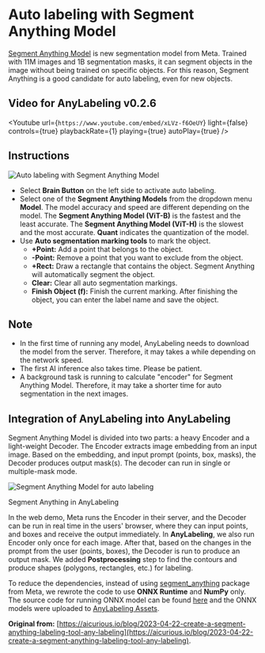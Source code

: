 
# Auto labeling with Segment Anything Model

[Segment Anything Model](https://ai.facebook.com/blog/segment-anything-foundation-model-image-segmentation/) is new segmentation model from Meta. Trained with 11M images and 1B segmentation masks, it can segment objects in the image without being trained on specific objects. For this reason, Segment Anything is a good candidate for auto labeling, even for new objects.

## Video for AnyLabeling v0.2.6

<Youtube
  url={`https://www.youtube.com/embed/xLVz-f6OeUY`}
  light={false}
  controls={true}
  playbackRate={1}
  playing={true}
  autoPlay={true}
/>

## Instructions

![Auto labeling with Segment Anything Model](/images/segment-anything-tools.svg)

- Select **Brain Button** on the left side to activate auto labeling.
- Select one of the **Segment Anything Models** from the dropdown menu **Model**. The model accuracy and speed are different depending on the model. The **Segment Anything Model (ViT-B)** is the fastest and the least accurate. The **Segment Anything Model (ViT-H)** is the slowest and the most accurate. **Quant** indicates the quantization of the model.
- Use **Auto segmentation marking tools** to mark the object.
    + **+Point:** Add a point that belongs to the object.
    + **-Point:** Remove a point that you want to exclude from the object.
    + **+Rect:** Draw a rectangle that contains the object. Segment Anything will automatically segment the object.
    + **Clear:** Clear all auto segmentation markings.
    + **Finish Object (f):** Finish the current marking. After finishing the object, you can enter the label name and save the object.

## Note

- In the first time of running any model, AnyLabeling needs to download the model from the server. Therefore, it may takes a while depending on the network speed.
- The first AI inference also takes time. Please be patient.
- A background task is running to calculate "encoder" for Segment Anything Model. Therefore, it may take a shorter time for auto segmentation in the next images.

## Integration of AnyLabeling into AnyLabeling

Segment Anything Model is divided into two parts: a heavy Encoder and a light-weight Decoder. The Encoder extracts image embedding from an input image. Based on the embedding, and input prompt (points, box, masks), the Decoder produces output mask(s). The decoder can run in single or multiple-mask mode.

![Segment Anything Model for auto labeling](https://aicurious.io/posts-data/2023-04-22-create-a-segment-anything-labeling-tool-any-labeling/sam.svg)

<p className="text-center font-bold">Segment Anything in AnyLabeling</p>

In the web demo, Meta runs the Encoder in their server, and the Decoder can be run in real time in the users' browser, where they can input points, and boxes and receive the output immediately. In **AnyLabeling**, we also run Encoder only once for each image. After that, based on the changes in the prompt from the user (points, boxes), the Decoder is run to produce an output mask. We added **Postprocessing** step to find the contours and produce shapes (polygons, rectangles, etc.) for labeling.

To reduce the dependencies, instead of using [segment_anything](https://github.com/facebookresearch/segment-anything) package from Meta, we rewrote the code to use **ONNX Runtime** and **NumPy** only. The source code for running ONNX model can be found [here](https://github.com/vietanhdev/anylabeling/blob/master/anylabeling/services/auto_labeling/segment_anything.py) and the ONNX models were uploaded to [AnyLabeling Assets](https://github.com/vietanhdev/anylabeling-assets/releases/tag/v0.2.0).

**Original from:** [https://aicurious.io/blog/2023-04-22-create-a-segment-anything-labeling-tool-any-labeling](https://aicurious.io/blog/2023-04-22-create-a-segment-anything-labeling-tool-any-labeling).
